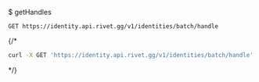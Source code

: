 $ getHandles
```
GET https://identity.api.rivet.gg/v1/identities/batch/handle
```


{/*<RequestExample>
```bash curl
curl -X GET 'https://identity.api.rivet.gg/v1/identities/batch/handle'
```
</RequestExample>*/}

